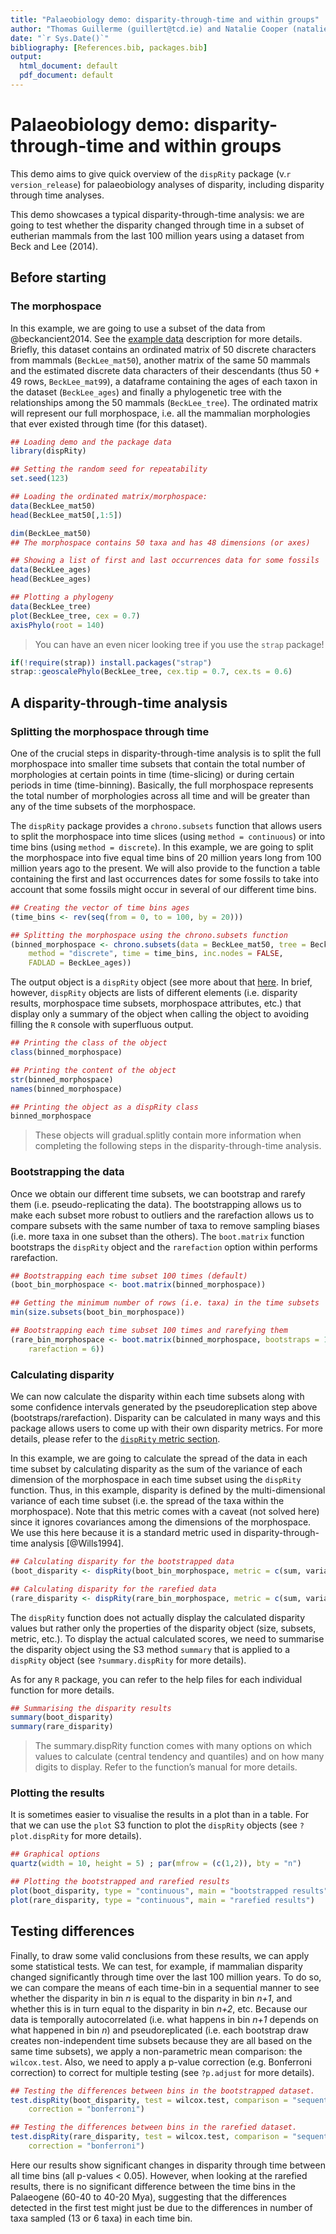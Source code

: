 ```yaml
---
title: "Palaeobiology demo: disparity-through-time and within groups"
author: "Thomas Guillerme (guillert@tcd.ie) and Natalie Cooper (natalie.cooper@nhm.ac.uk)"
date: "`r Sys.Date()`"
bibliography: [References.bib, packages.bib]
output:
  html_document: default
  pdf_document: default
---
```



# Palaeobiology demo: disparity-through-time and within groups

This demo aims to give quick overview of the `dispRity` package (v.`r version_release`) for palaeobiology analyses of disparity, including disparity through time analyses.

This demo showcases a typical disparity-through-time analysis: we are going to test whether the disparity changed through time in a subset of eutherian mammals from the last 100 million years using a dataset from Beck and Lee (2014).

## Before starting

### The morphospace


In this example, we are going to use a subset of the data from @beckancient2014.
See the [example data](#example-data) description for more details.
Briefly, this dataset contains an ordinated matrix of 50 discrete characters from mammals (`BeckLee_mat50`), another matrix of the same 50 mammals and the estimated discrete data characters of their descendants (thus 50 + 49 rows, `BeckLee_mat99`), a dataframe containing the ages of each taxon in the dataset (`BeckLee_ages`) and finally a phylogenetic tree with the relationships among the 50 mammals (`BeckLee_tree`).
The ordinated matrix will represent our full morphospace, i.e. all the mammalian morphologies that ever existed through time (for this dataset).

```r
## Loading demo and the package data
library(dispRity)

## Setting the random seed for repeatability
set.seed(123)

## Loading the ordinated matrix/morphospace:
data(BeckLee_mat50)
head(BeckLee_mat50[,1:5])

dim(BeckLee_mat50)
## The morphospace contains 50 taxa and has 48 dimensions (or axes)

## Showing a list of first and last occurrences data for some fossils
data(BeckLee_ages)
head(BeckLee_ages)

## Plotting a phylogeny
data(BeckLee_tree)
plot(BeckLee_tree, cex = 0.7)
axisPhylo(root = 140)
```

> You can have an even nicer looking tree if you use the `strap` package!

```r
if(!require(strap)) install.packages("strap")
strap::geoscalePhylo(BeckLee_tree, cex.tip = 0.7, cex.ts = 0.6)
```

## A disparity-through-time analysis

### Splitting the morphospace through time

One of the crucial steps in disparity-through-time analysis is to split the full morphospace into smaller time subsets that contain the total number of morphologies at certain points in time (time-slicing) or during certain periods in time (time-binning).
Basically, the full morphospace represents the total number of morphologies across all time and will be greater than any of the time subsets of the morphospace.

The `dispRity` package provides a `chrono.subsets` function that allows users to split the morphospace into time slices (using `method = continuous`) or into time bins (using `method = discrete`).
In this example, we are going to split the morphospace into five equal time bins of 20 million years long from 100 million years ago to the present.
We will also provide to the function a table containing the first and last occurrences dates for some fossils to take into account that some fossils might occur in several of our different time bins.

```r
## Creating the vector of time bins ages
(time_bins <- rev(seq(from = 0, to = 100, by = 20)))

## Splitting the morphospace using the chrono.subsets function
(binned_morphospace <- chrono.subsets(data = BeckLee_mat50, tree = BeckLee_tree,
    method = "discrete", time = time_bins, inc.nodes = FALSE,
    FADLAD = BeckLee_ages))
```

The output object is a `dispRity` object (see more about that [here](#The-guts-of-the-dispRity-package).
In brief, however, `dispRity` objects are lists of different elements (i.e. disparity results, morphospace time subsets, morphospace attributes, etc.) that display only a summary of the object when calling the object to avoiding filling the `R` console with superfluous output.

```r
## Printing the class of the object
class(binned_morphospace)

## Printing the content of the object
str(binned_morphospace)
names(binned_morphospace)

## Printing the object as a dispRity class
binned_morphospace
```

> These objects will gradual.splitly contain more information when completing the following steps in the disparity-through-time analysis.

### Bootstrapping the data

Once we obtain our different time subsets, we can bootstrap and rarefy them (i.e. pseudo-replicating the data).
The bootstrapping allows us to make each subset more robust to outliers and the rarefaction allows us to compare subsets with the same number of taxa to remove sampling biases (i.e. more taxa in one subset than the others).
The `boot.matrix` function bootstraps the `dispRity` object and the `rarefaction` option within performs rarefaction.

```r
## Bootstrapping each time subset 100 times (default)
(boot_bin_morphospace <- boot.matrix(binned_morphospace))

## Getting the minimum number of rows (i.e. taxa) in the time subsets
min(size.subsets(boot_bin_morphospace))

## Bootstrapping each time subset 100 times and rarefying them 
(rare_bin_morphospace <- boot.matrix(binned_morphospace, bootstraps = 100,
    rarefaction = 6))
```

### Calculating disparity

We can now calculate the disparity within each time subsets along with some confidence intervals generated by the pseudoreplication step above (bootstraps/rarefaction).
Disparity can be calculated in many ways and this package allows users to come up with their own disparity metrics.
For more details, please refer to the [`dispRity` metric section](#disparity-metrics).

In this example, we are going to calculate the spread of the data in each time subset by calculating disparity as the sum of the variance of each dimension of the morphospace in each time subset using the `dispRity` function.
Thus, in this example, disparity is defined by the multi-dimensional variance of each time subset (i.e. the spread of the taxa within the morphospace).
Note that this metric comes with a caveat (not solved here) since it ignores covariances among the dimensions of the morphospace.
We use this here because it is a standard metric used in disparity-through-time analysis [@Wills1994].

```r
## Calculating disparity for the bootstrapped data
(boot_disparity <- dispRity(boot_bin_morphospace, metric = c(sum, variances)))

## Calculating disparity for the rarefied data
(rare_disparity <- dispRity(rare_bin_morphospace, metric = c(sum, variances)))
```

The `dispRity` function does not actually display the calculated disparity values but rather only the properties of the disparity object (size, subsets, metric, etc.).
To display the actual calculated scores, we need to summarise the disparity object using the S3 method `summary` that is applied to a `dispRity` object (see `?summary.dispRity` for more details).

As for any `R` package, you can refer to the help files for each individual function for more details.

```r
## Summarising the disparity results
summary(boot_disparity)
summary(rare_disparity)
```
> The summary.dispRity function comes with many options on which values to calculate (central tendency and quantiles) and on how many digits to display. Refer to the function's manual for more details.

### Plotting the results

It is sometimes easier to visualise the results in a plot than in a table.
For that we can use the `plot` S3 function to plot the `dispRity` objects (see `?plot.dispRity` for more details).

```r
## Graphical options
quartz(width = 10, height = 5) ; par(mfrow = (c(1,2)), bty = "n")

## Plotting the bootstrapped and rarefied results
plot(boot_disparity, type = "continuous", main = "bootstrapped results")
plot(rare_disparity, type = "continuous", main = "rarefied results")
```

Testing differences
-------------------

Finally, to draw some valid conclusions from these results, we can apply some statistical tests.
We can test, for example, if mammalian disparity changed significantly through time over the last 100 million years.
To do so, we can compare the means of each time-bin in a sequential manner to see whether the disparity in bin *n* is equal to the disparity in bin *n+1*, and whether this is in turn equal to the disparity in bin *n+2*, etc.
Because our data is temporally autocorrelated (i.e. what happens in bin *n+1* depends on what happened in bin *n*) and pseudoreplicated (i.e. each bootstrap draw creates non-independent time subsets because they are all based on the same time subsets), we apply a non-parametric mean comparison: the `wilcox.test`.
Also, we need to apply a p-value correction (e.g. Bonferroni correction) to correct for multiple testing (see `?p.adjust` for more details).

```r
## Testing the differences between bins in the bootstrapped dataset.
test.dispRity(boot_disparity, test = wilcox.test, comparison = "sequential",
    correction = "bonferroni")

## Testing the differences between bins in the rarefied dataset.
test.dispRity(rare_disparity, test = wilcox.test, comparison = "sequential",
    correction = "bonferroni")
```

Here our results show significant changes in disparity through time between all time bins (all p-values < 0.05).
However, when looking at the rarefied results, there is no significant difference between the time bins in the Palaeogene (60-40 to 40-20 Mya), suggesting that the differences detected in the first test might just be due to the differences in number of taxa sampled (13 or 6 taxa) in each time bin.